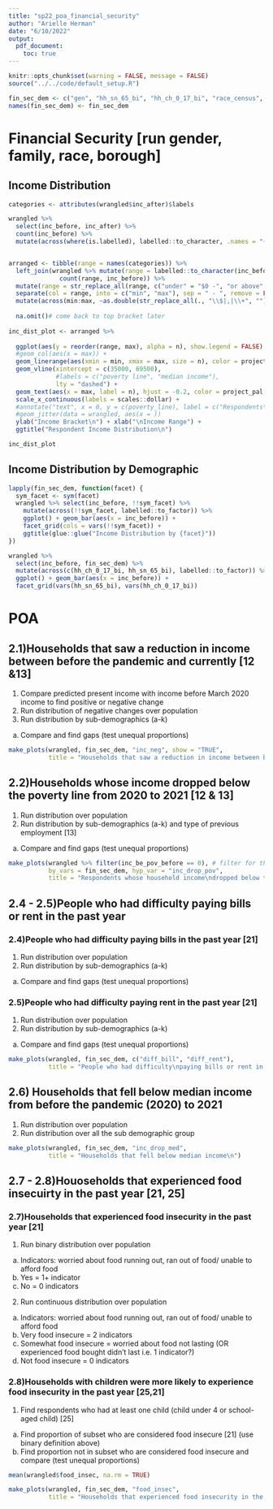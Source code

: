 ```yaml
---
title: "sp22_poa_financial_security"
author: "Arielle Herman"
date: "6/10/2022"
output:
  pdf_document:
    toc: true
---
```


```r
knitr::opts_chunk$set(warning = FALSE, message = FALSE)
source("../../code/default_setup.R")

fin_sec_dem <- c("gen", "hh_sn_65_bi", "hh_ch_0_17_bi", "race_census", "borough")
names(fin_sec_dem) <- fin_sec_dem

```

# Financial Security [run gender, family, race, borough]

## Income Distribution

```r
categories <- attributes(wrangled$inc_after)$labels

wrangled %>%
  select(inc_before, inc_after) %>%
  count(inc_before) %>%
  mutate(across(where(is.labelled), labelled::to_character, .names = "{col}_label"))


arranged <- tibble(range = names(categories)) %>%
  left_join(wrangled %>% mutate(range = labelled::to_character(inc_before)) %>%
              count(range, inc_before)) %>%
  mutate(range = str_replace_all(range, c("under" = "$0 -", "or above" = "- $400,001+"))) %>%
  separate(col = range, into = c("min", "max"), sep = " - ", remove = FALSE) %>%
  mutate(across(min:max, ~as.double(str_replace_all(., "\\$|,|\\+", "")))) %>%
  
  na.omit()# come back to top bracket later
  
inc_dist_plot <- arranged %>%
  
  ggplot(aes(y = reorder(range, max), alpha = n), show.legend = FALSE) +
  #geom_col(aes(x = max)) +
  geom_linerange(aes(xmin = min, xmax = max, size = n), color = project_pal[4], show.legend = FALSE) +
  geom_vline(xintercept = c(35000, 69500),
             #labels = c("poverty line", "median income"),
             lty = "dashed") +
  geom_text(aes(x = max, label = n), hjust = -0.2, color = project_pal[4], size = 3, show.legend = FALSE) +
  scale_x_continuous(labels = scales::dollar) +
  #annotate("text", x = 0, y = c(poverty_line), label = c("Respondents\nBelow Poverty Line"))
  #geom_jitter(data = wrangled, aes(x = ))
  ylab("Income Bracket\n") + xlab("\nIncome Range") +
  ggtitle("Respondent Income Distribution\n")

inc_dist_plot
```

## Income Distribution by Demographic

```r
lapply(fin_sec_dem, function(facet) {
  sym_facet <- sym(facet)
  wrangled %>% select(inc_before, !!sym_facet) %>%
    mutate(across(!!sym_facet, labelled::to_factor)) %>%
    ggplot() + geom_bar(aes(x = inc_before)) +
    facet_grid(cols = vars(!!sym_facet)) +
    ggtitle(glue::glue("Income Distribution by {facet}"))
})

wrangled %>%
  select(inc_before, fin_sec_dem) %>%
  mutate(across(c(hh_ch_0_17_bi, hh_sn_65_bi), labelled::to_factor)) %>%
  ggplot() + geom_bar(aes(x = inc_before)) + 
  facet_grid(vars(hh_sn_65_bi), vars(hh_ch_0_17_bi))
```

# POA

## 2.1)Households that saw a reduction in income between before the pandemic  and currently [12 &13]

1.	Compare predicted present income with income before March 2020 income to find positive or negative change
2.	Run distribution of negative changes over population
3.	Run distribution by sub-demographics (a-k)
a.	Compare and find gaps (test unequal proportions)

```r
make_plots(wrangled, fin_sec_dem, "inc_neg", show = "TRUE",
           title = "Households that saw a reduction in income between before the pandemic  and currently")
```

## 2.2)Households whose income dropped below the poverty line from 2020 to 2021 [12 & 13]

1.	Run distribution over population
2.	Run distribution by sub-demographics (a-k) and type of previous employment [13]
a.	Compare and find gaps (test unequal proportions)

```r
make_plots(wrangled %>% filter(inc_be_pov_before == 0), # filter for those who started above the poverty line
           by_vars = fin_sec_dem, hyp_var = "inc_drop_pov",
           title = "Respondents whose household income\ndropped below the poverty line")

```

## 2.4 - 2.5)People who had difficulty paying bills or rent in the past year

### 2.4)People who had difficulty paying bills in the past year [21]

1.	Run distribution over population
2.	Run distribution by sub-demographics (a-k)
a.	Compare and find gaps (test unequal proportions)


### 2.5)People who had difficulty paying rent in the past year [21]

1.	Run distribution over population
2.	Run distribution by sub-demographics (a-k)
a.	Compare and find gaps (test unequal proportions)

```r
make_plots(wrangled, fin_sec_dem, c("diff_bill", "diff_rent"),
           title = "People who had difficulty\npaying bills or rent in the past year\n")
```

## 2.6) Households that fell below median income from before the pandemic (2020) to 2021
1.	Run distribution over population
2.	Run distribution over all the sub demographic group

```r
make_plots(wrangled, fin_sec_dem, "inc_drop_med",
           title = "Households that fell below median income\n")
```

## 2.7 - 2.8)Houoseholds that experienced food insecuirty in the past year [21, 25]

### 2.7)Households that experienced food insecurity in the past year [21]

1.	Run binary distribution over population
a.	Indicators: worried about food running out, ran out of food/ unable to afford food 
b.	Yes = 1+ indicator
c.	No = 0 indicators
2.	Run continuous distribution over population
a.	Indicators: worried about food running out, ran out of food/ unable to afford food 
b.	Very food insecure = 2 indicators
c.	Somewhat food insecure = worried about food not lasting (OR experienced food bought didn’t last i.e. 1 indicator?)
d.	Not food insecure = 0 indicators

### 2.8)Households with children were more likely to experience food insecurity in the past year [25,21]

1.	Find respondents who had at least one child (child under 4 or school-aged child) [25]
a.	Find proportion of subset who are considered food insecure [21] (use binary definition above)
b.	Find proportion not in subset who are considered food insecure and compare (test unequal proportions)

```r
mean(wrangled$food_insec, na.rm = TRUE)

make_plots(wrangled, fin_sec_dem, "food_insec",
           title = "Households that experienced food insecurity in the past year")
```

